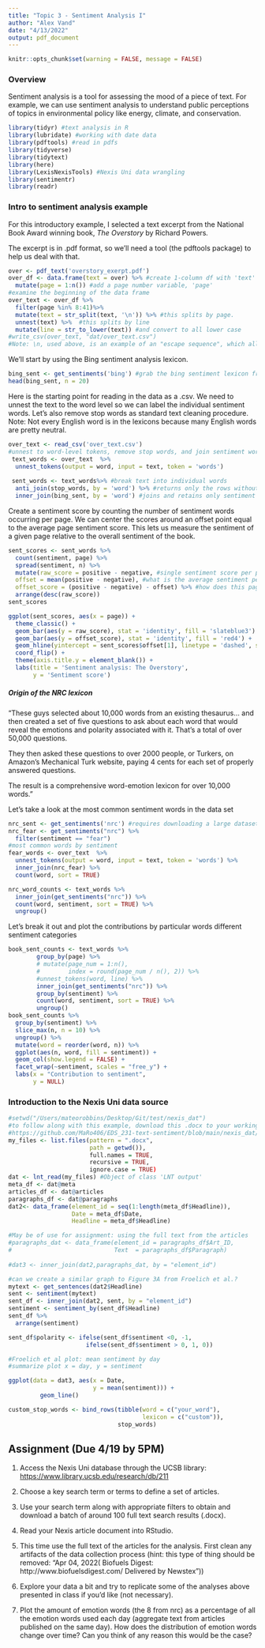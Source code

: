 ```yaml
---
title: "Topic 3 - Sentiment Analysis I"
author: "Alex Vand"
date: "4/13/2022"
output: pdf_document
---
```


```r
knitr::opts_chunk$set(warning = FALSE, message = FALSE)
```

### Overview

Sentiment analysis is a tool for assessing the mood of a piece of text. For example, we can use sentiment analysis to understand public perceptions of topics in environmental policy like energy, climate, and conservation.

```r
library(tidyr) #text analysis in R
library(lubridate) #working with date data
library(pdftools) #read in pdfs
library(tidyverse)
library(tidytext)
library(here)
library(LexisNexisTools) #Nexis Uni data wrangling
library(sentimentr)
library(readr)
```

### Intro to sentiment analysis example

For this introductory example, I selected a text excerpt from the National Book Award winning book, *The Overstory* by Richard Powers*.*

The excerpt is in .pdf format, so we'll need a tool (the pdftools package) to help us deal with that.

```r
over <- pdf_text('overstory_exerpt.pdf')
over_df <- data.frame(text = over) %>% #create 1-column df with 'text' variable
  mutate(page = 1:n()) #add a page number variable, 'page'
#examine the beginning of the data frame
over_text <- over_df %>%
  filter(page %in% 8:41)%>%
  mutate(text = str_split(text, '\n')) %>% #this splits by page. 
  unnest(text) %>%  #this splits by line
  mutate(line = str_to_lower(text)) #and convert to all lower case
#write_csv(over_text, "dat/over_text.csv")
#Note: \n, used above, is an example of an "escape sequence", which allow you to include characters that would otherwise break the code
```

We'll start by using the Bing sentiment analysis lexicon.

```r
bing_sent <- get_sentiments('bing') #grab the bing sentiment lexicon from tidytext
head(bing_sent, n = 20)
```

Here is the starting point for reading in the data as a .csv. We need to unnest the text to the word level so we can label the individual sentiment words. Let's also remove stop words as standard text cleaning procedure. Note: Not every English word is in the lexicons because many English words are pretty neutral.

```r
over_text <- read_csv('over_text.csv')
#unnest to word-level tokens, remove stop words, and join sentiment words
 text_words <- over_text  %>%
  unnest_tokens(output = word, input = text, token = 'words')
 
 sent_words <- text_words%>% #break text into individual words
  anti_join(stop_words, by = 'word') %>% #returns only the rows without stop words
  inner_join(bing_sent, by = 'word') #joins and retains only sentiment words
```

Create a sentiment score by counting the number of sentiment words occurring per page. We can center the scores around an offset point equal to the average page sentiment score. This lets us measure the sentiment of a given page relative to the overall sentiment of the book.

```r
sent_scores <- sent_words %>%
  count(sentiment, page) %>%
  spread(sentiment, n) %>%
  mutate(raw_score = positive - negative, #single sentiment score per page
  offset = mean(positive - negative), #what is the average sentiment per page?
  offset_score = (positive - negative) - offset) %>% #how does this page's sentiment compare to that of the average page?
  arrange(desc(raw_score))
sent_scores
```

```r
ggplot(sent_scores, aes(x = page)) +
  theme_classic() +
  geom_bar(aes(y = raw_score), stat = 'identity', fill = 'slateblue3') +
  geom_bar(aes(y = offset_score), stat = 'identity', fill = 'red4') +
  geom_hline(yintercept = sent_scores$offset[1], linetype = 'dashed', size = .5) +
  coord_flip() +
  theme(axis.title.y = element_blank()) +
  labs(title = 'Sentiment analysis: The Overstory',
       y = 'Sentiment score')
```

##### Origin of the NRC lexicon

"These guys selected about 10,000 words from an existing thesaurus... and then created a set of five questions to ask about each word that would reveal the emotions and polarity associated with it. That's a total of over 50,000 questions.

They then asked these questions to over 2000 people, or Turkers, on Amazon's Mechanical Turk website, paying 4 cents for each set of properly answered questions.

The result is a comprehensive word-emotion lexicon for over 10,000 words."

Let's take a look at the most common sentiment words in the data set
```r
nrc_sent <- get_sentiments('nrc') #requires downloading a large dataset via prompt
nrc_fear <- get_sentiments("nrc") %>% 
  filter(sentiment == "fear")
#most common words by sentiment
fear_words <- over_text  %>%
  unnest_tokens(output = word, input = text, token = 'words') %>%
  inner_join(nrc_fear) %>%
  count(word, sort = TRUE)
```

```r
nrc_word_counts <- text_words %>%
  inner_join(get_sentiments("nrc")) %>%
  count(word, sentiment, sort = TRUE) %>%
  ungroup()
```


Let's break it out and plot the contributions by particular words different sentiment categories
```r
book_sent_counts <- text_words %>%
        group_by(page) %>%
        # mutate(page_num = 1:n(),
        #        index = round(page_num / n(), 2)) %>%
        #unnest_tokens(word, line) %>%
        inner_join(get_sentiments("nrc")) %>%
        group_by(sentiment) %>%
        count(word, sentiment, sort = TRUE) %>%
        ungroup()
book_sent_counts %>%
  group_by(sentiment) %>%
  slice_max(n, n = 10) %>% 
  ungroup() %>%
  mutate(word = reorder(word, n)) %>%
  ggplot(aes(n, word, fill = sentiment)) +
  geom_col(show.legend = FALSE) +
  facet_wrap(~sentiment, scales = "free_y") +
  labs(x = "Contribution to sentiment",
       y = NULL)
```

### Introduction to the Nexis Uni data source

```r
#setwd("/Users/mateorobbins/Desktop/Git/test/nexis_dat")
#to follow along with this example, download this .docx to your working directory: 
#https://github.com/MaRo406/EDS_231-text-sentiment/blob/main/nexis_dat/Nexis_IPCC_Results.docx
my_files <- list.files(pattern = ".docx",
                       path = getwd()),
                       full.names = TRUE,
                       recursive = TRUE,
                       ignore.case = TRUE)
dat <- lnt_read(my_files) #Object of class 'LNT output'
meta_df <- dat@meta
articles_df <- dat@articles
paragraphs_df <- dat@paragraphs
dat2<- data_frame(element_id = seq(1:length(meta_df$Headline)),
                  Date = meta_df$Date,
                  Headline = meta_df$Headline)

#May be of use for assignment: using the full text from the articles
#paragraphs_dat <- data_frame(element_id = paragraphs_df$Art_ID,
#                             Text  = paragraphs_df$Paragraph)
 
#dat3 <- inner_join(dat2,paragraphs_dat, by = "element_id")
```

```r
#can we create a similar graph to Figure 3A from Froelich et al.? 
mytext <- get_sentences(dat2$Headline)
sent <- sentiment(mytext)
sent_df <- inner_join(dat2, sent, by = "element_id")
sentiment <- sentiment_by(sent_df$Headline)
sent_df %>%
  arrange(sentiment)

sent_df$polarity <- ifelse(sent_df$sentiment <0, -1,
                      ifelse(sent_df$sentiment > 0, 1, 0))
```


```r
#Froelich et al plot: mean sentiment by day
#summarize plot x = day, y = sentiment

ggplot(data = dat3, aes(x = Date,
                        y = mean(sentiment))) +
         geom_line()
```



```r
custom_stop_words <- bind_rows(tibble(word = c("your_word"),  
                                      lexicon = c("custom")), 
                               stop_words)
```



## Assignment (Due 4/19 by 5PM)

1.  Access the Nexis Uni database through the UCSB library: <https://www.library.ucsb.edu/research/db/211>

2.  Choose a key search term or terms to define a set of articles. 

3.  Use your search term along with appropriate filters to obtain and download a batch of around 100 full text search results (.docx).  

4.  Read your Nexis article document into RStudio.

5.  This time use the full text of the articles for the analysis.  First clean any artifacts of the data collection process (hint: this type of thing should be removed: "Apr 04, 2022( Biofuels Digest: http://www.biofuelsdigest.com/ Delivered by Newstex"))

6.  Explore your data a bit and try to replicate some of the analyses above presented in class if you'd like (not necessary).  

7. Plot the amount of emotion words (the 8 from nrc) as a percentage of all the emotion words used each day (aggregate text from articles published on the same day).  How does the distribution of emotion words change over time?  Can you think of any reason this would be the case?
